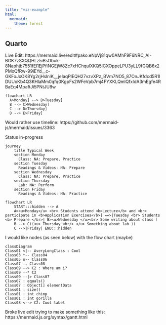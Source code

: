 ```yaml
---
title: "viz-example"
html:
  mermaid:
    theme: forest
---
```


## Quarto

Live Edit: https://mermaid.live/edit#pako:eNpVj81qw0AMhF9F6NRC_AI-BGK7zSXQQHLz5iBsObuk-8Naphjb7551fEl1EjPfiNGEjW8Zc7xHChqulXKQ5lCXOppeLPU3yLL9fGQB6x2PMxQfRw-99iEYd\_\_c-GKFoJxOK8Yg2rjHslnlK\_\_jeIaqPlEQH27vzvXPz_BVm7NO5_87OnJKfdcd5R1lDUUoKb4Q3KHlaMm0qfq0KgpFs2WFeVpb7mj4FYXKLQmlQfxldA3mEgfe4RBaEq4MpaftJi5PNtJU8w

```mermaid
flowchart LR
  A>Monday] --> B>Tuesday]
  B --> C>Wednesday]
  C --> D>Thursday]
  D --> E>Friday]
```

Would rather use timeline: https://github.com/mermaid-js/mermaid/issues/3363

Status in-progress

```mermaid
journey
    title Typical Week
    section Monday
      Class: NA: Prepare, Practice
    section Tuesday
      Readings & Videos: NA: Prepare
    section Wednesday
      Class: NA: Prepare, Practice
    section Thursday
      Lab: NA: Perform
    section Friday
      Readings & Videos: NA: Practice
```

```mermaid
flowchart LR
    START:::hidden --> A
    A><u>Monday</u> <br> Students attend <b>Lecture</b> and <br> participate in <b>Application Exercises</b>] ==>|Tuesday <br> Students <b> Prepare </br>| B><u>Wednesday </u><br> Some writing about class ]
    B --> C((<u> Thursday <br/> </u> Something about lab ))
    C -->|Friday| END:::hidden
```

I would like nodes (as seen below) with the flow chart (maybe)

```mermaid
classDiagram
Class01 <|-- AveryLongClass : Cool
Class03 *-- Class04
Class05 o-- Class06
Class07 .. Class08
Class09 --> C2 : Where am i?
Class09 --* C3
Class09 --|> Class07
Class07 : equals()
Class07 : Object[] elementData
Class01 : size()
Class01 : int chimp
Class01 : int gorilla
Class08 <--> C2: Cool label

```

Broke live edit trying to make something like this: https://mermaid.js.org/syntax/gantt.html
